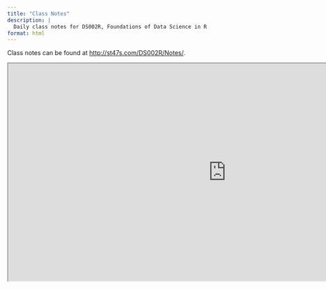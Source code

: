 ```yaml
---
title: "Class Notes"
description: |
  Daily class notes for DS002R, Foundations of Data Science in R
format: html
---
```



Class notes can be found at <a href="http://st47s.com/DS002R/Notes/" target="_blank">http://st47s.com/DS002R/Notes/</a>.

<p>   </p>


:::{.column-page}
<iframe src="https://st47s.com/DS002R/Notes/" title="Class Notes for DS 002R" width="1000" height="500" data-external="1"></iframe>
:::

